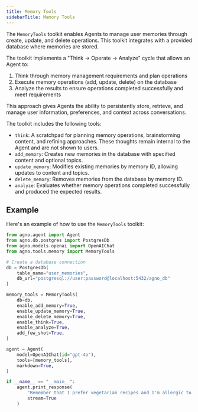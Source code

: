 ```yaml
---
title: Memory Tools
sidebarTitle: Memory Tools
---
```


The `MemoryTools` toolkit enables Agents to manage user memories through create, update, and delete operations. This toolkit integrates with a provided database where memories are stored.

The toolkit implements a "Think → Operate → Analyze" cycle that allows an Agent to:
1. Think through memory management requirements and plan operations
2. Execute memory operations (add, update, delete) on the database
3. Analyze the results to ensure operations completed successfully and meet requirements

This approach gives Agents the ability to persistently store, retrieve, and manage user information, preferences, and context across conversations.

The toolkit includes the following tools:

- `think`: A scratchpad for planning memory operations, brainstorming content, and refining approaches. These thoughts remain internal to the Agent and are not shown to users.
- `add_memory`: Creates new memories in the database with specified content and optional topics.
- `update_memory`: Modifies existing memories by memory ID, allowing updates to content and topics.
- `delete_memory`: Removes memories from the database by memory ID.
- `analyze`: Evaluates whether memory operations completed successfully and produced the expected results.

## Example

Here's an example of how to use the `MemoryTools` toolkit:

```python
from agno.agent import Agent
from agno.db.postgres import PostgresDb
from agno.models.openai import OpenAIChat
from agno.tools.memory import MemoryTools

# Create a database connection
db = PostgresDb(
    table_name="user_memories",
    db_url="postgresql://user:password@localhost:5432/agno_db"
)

memory_tools = MemoryTools(
    db=db,
    enable_add_memory=True,
    enable_update_memory=True,
    enable_delete_memory=True,
    enable_think=True,
    enable_analyze=True,
    add_few_shot=True,
)

agent = Agent(
    model=OpenAIChat(id="gpt-4o"),
    tools=[memory_tools],
    markdown=True,
)

if __name__ == "__main__":
    agent.print_response(
        "Remember that I prefer vegetarian recipes and I'm allergic to nuts", 
        stream=True
    )
```
